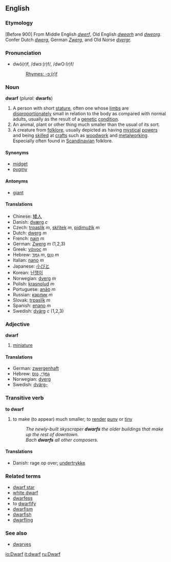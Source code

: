 ==English==
===Etymology===
[Before 900] From Middle English ''[[dwerf]]'', Old English ''[[dweorh]]'' and ''[[dweorg]]''. Confer Dutch ''[[dwerg]]'', German ''[[Zwerg]]'', and Old Norse ''[[dvergr]]''.

=== Pronunciation ===
*dwô(r)f, /dwɔː(r)f/, /dwO:(r)f/
*:[[Rhymes:English:-ɔː(r)f|Rhymes: -ɔː(r)f]]

===Noun===
'''dwarf''' (''plural:'' '''dwarfs''')
#A person with short [[stature]], often one whose [[limb]]s are [[disproportionate]]ly small in relation to the body as compared with normal adults, usually as the result of a [[genetic]] [[condition]].
#An animal, plant or other thing much smaller than the usual of its sort.
#A creature from [[folklore]], usually depicted as having [[mystical]] [[power]]s and being [[skill]]ed at [[craft]]s such as [[woodwork]] and [[metalworking]]. Especially often found in [[Scandinavian]] folklore.

====Synonyms====
*[[midget]]
*[[pygmy]]

====Antonyms====
*[[giant]]

====Translations====
*Chinese: [[矮人]]
*Danish: [[dværg]] ''c''
*Czech: [[trpaslík]]  ''m'', [[skřítek]]  ''m'', [[pidimužík]]  ''m''
*Dutch: [[dwerg]] ''m''
*French: [[nain]] ''m''
*German: [[Zwerg]] ''m'' (1,2,3)
*Greek: [[νάνος]] ''m''
*Hebrew: [[גמד|גַמָּד]] ''m'', [[ננס|נַנָּס]] ''m''
*Italian: [[nano]] ''m''
*Japanese: [[小びと]]
*Korean: [[난쟁이]]
*Norwegian: [[dverg]] ''m''
*Polish: [[krasnolud]] ''m''
*Portuguese: [[anão]] ''m''
*Russian: [[карлик]] ''m''
*Slovak: [[trpaslík]]  ''m''
*Spanish: [[enano]] ''m''
*Swedish: [[dvärg]] ''c'' (1,2,3)

===Adjective===
'''dwarf'''

#[[miniature]]

====Translations====
*German: [[zwergenhaft]]
*Hebrew: [[גמדי|גַמָּדִי]], [[ננס|נַנָּס]]
*Norwegian: [[dverg]]
*Swedish: [[dvärg-]]

===Transitive verb===
'''to dwarf'''

#to make (to appear) much smaller; to [[render]] [[puny]] or [[tiny]]
#:''The newly-built skyscraper '''dwarfs''' the older buildings that make up the rest of downtown.''
#:''Bach '''dwarfs''' all other composers.''

====Translations====
*Danish: rage op over; [[undertrykke]]

===Related terms===
*[[dwarf star]]
*[[white dwarf]]
*[[dwarfess]]
*to [[dwarfify]]
*[[dwarfism]]
*[[dwarfish]]
*[[dwarfling]]

===See also===
*[[dwarves]]

[[io:Dwarf]]
[[it:dwarf]]
[[ru:Dwarf]]